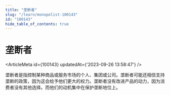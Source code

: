 ```yaml
---
title: "垄断者"
slug: "/learn/monopolist-100143"
id: "100143"
hide_table_of_contents: true
---
```



# 垄断者

<ArticleMeta id={100143} updatedAt={'2023-09-26 13:58:47'} />
<div className='border-solid border-b border-t-0 my-4 border-[var(--ifm-color-gray-300)]' />

垄断者是指控制某种商品或服务市场的个人、集团或公司。垄断者可能还相信支持垄断的政策，因为这会给予他们更大的权力。垄断者没有改进产品的动力，因为消费者没有其他选择。而他们的动机集中在保护垄断地位上。
